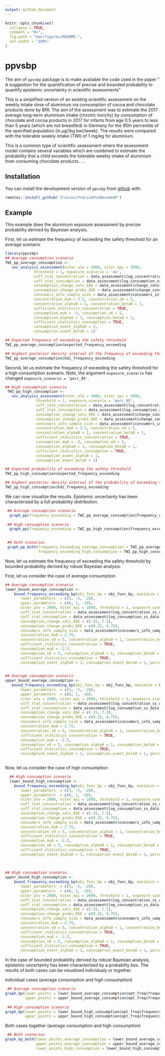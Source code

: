 ```yaml
---
output: github_document
---
```


<!-- README.md is generated from README.Rmd. Please edit that file -->

```r
knitr::opts_chunk$set(
  collapse = TRUE,
  comment = "#>",
  fig.path = "man/figures/README-",
  out.width = "100%"
)
```

# ppvsbp

<!-- badges: start -->
<!-- badges: end -->

The aim of `ppvsbp` package is to make available the code used in the paper
" A suggestion for the quantification of precise and bounded probability to quantify epistemic uncertainty in scientific assessments"
 
This is a simplified version of an existing scientific assessment on the weekly intake dose of aluminium via consumption of cocoa and chocolate products done by BfR. 
The aim of the assessment was to estimate the 2017 average long-term aluminium intake (chronic toxicity) by consumption of chocolate and cocoa products in 2017 for infants from age 0.5 years to less than 5 years (which are not breastfed) in Germany for the 95th percentile of the specified population  (in $\mu$g/(kg bw)/week). The results were compared with the tolerable weekly intake (TWI) of 1 mg/kg for aluminium.

This is a common type of scientific assessment where the assessment model contains several variables which are combined to estimate the probability that a child exceeds the tolerable weekly intake of aluminium from consuming chocolate products. 
...

## Installation

You can install the development version of `ppvsbp` from [github](https://github.com/Iraices/PrecisePvsBoundedP) with:

``` r
remotes::install_github('Iraices/PrecisePvsBoundedP')
```

## Example
This example does the aluminium exposure assessment by precise probability derived by Bayesian analysis.

First, let us estimate the frequency of exceeding the safety threshold for an average scenario

```r
library(ppvsbp)
## Average consumption scenario
TWI_pp_average_consumption <-
   unc_analysis_assessment(niter_ale = 5000, niter_epi = 5000,
             threshold = 1, exposure_scenario = 'av',
             suff_stat_concentration = data_assessment$log_concentration_ss_data,
             suff_stat_consumption = data_assessment$log_consumption_ss_data,
             consumption_change_vals_EKE = data_assessment$change_cons$vals,
             consumption_change_probs_EKE = data_assessment$change_cons$probs/100,
             consumers_info_sample_size = data_assessment$consumers_info_sample_size,
             concentration_mu0 = 3.5, concentration_v0 = 5,
             concentration_alpha0 = 1, concentration_beta0 = 1,
             sufficient_statistics_concentration = TRUE,
             consumption_mu0 = -3, consumption_v0 = 5,
             consumption_alpha0 = 1, consumption_beta0 = 1,
             sufficient_statistics_consumption = TRUE,
             consumption_event_alpha0 = 1,
             consumption_event_beta0 = 1)

## Expected frequency of exceeding the safety threshold
TWI_pp_average_consumption$expected_frequency_exceeding

## Highest posterior density interval of the frequency of exceeding the safety threshold
TWI_pp_average_consumption$hdi_frequency_exceeding

```

Second, let us estimate the frequency of exceeding the safety threshold for a high consumption scenario. Note, the argument
`exposure_scenario` has changed `exposure_scenario = 'perc_95'`.

```r
## High consumption scenario
 TWI_pp_high_consumption <-
   unc_analysis_assessment(niter_ale = 5000, niter_epi = 5000,
              threshold = 1, exposure_scenario = 'perc_95',
              suff_stat_concentration = data_assessment$log_concentration_ss_data,
              suff_stat_consumption = data_assessment$log_consumption_ss_data,
              consumption_change_vals_EKE = data_assessment$change_cons$vals,
              consumption_change_probs_EKE = data_assessment$change_cons$probs/100,
              consumers_info_sample_size = data_assessment$consumers_info_sample_size,
              concentration_mu0 = 3.5, concentration_v0 = 5,
              concentration_alpha0 = 1, concentration_beta0 = 1,
              sufficient_statistics_concentration = TRUE,
              consumption_mu0 = -3, consumption_v0 = 5,
              consumption_alpha0 = 1, consumption_beta0 = 1,
              sufficient_statistics_consumption = TRUE,
              consumption_event_alpha0 = 1,
              consumption_event_beta0 = 1)

## Expected probability of exceeding the safety threshold
TWI_pp_high_consumption$expected_frequency_exceeding

## Highest posterior density interval of the probability of exceeding the safety threshold
TWI_pp_high_consumption$hdi_frequency_exceeding
```

We can now visualize the results. Epistemic uncertainty has been characterized by a full probability distribution.

```r
 ## Average consumption scenario
  graph_pp(frequency_exceeding = TWI_pp_average_consumption$frequency_exceeding)
    
 ## High consumption scenario
  graph_pp(frequency_exceeding = TWI_pp_high_consumption$frequency_exceeding)
    
```

```r
 ## both scenarios
 graph_pp_both(frequency_exceeding_average_consumption = TWI_pp_average_consumption$frequency_exceeding, 
               frequency_exceeding_high_consumption = TWI_pp_high_consumption$frequency_exceeding)
```

Now, let us estimate the frequency of exceeding the safety threshold by bounded probability derived by robust Bayesian analysis. 

First, let us consider the case of average consumption

```r
## Average consumption scenario
lower_bound_average_consumption <-
    bound_frequency_exceeding_bp(obj_func_bp = obj_func_bp, maximize = FALSE,
       lower_parameters  = c(1, -5, -20),
       upper_parameters  = c(6, 1, -10),
       niter_ale = 2000, niter_epi = 2000, threshold = 1, exposure_scenario = 'av',
       suff_stat_concentration = data_assessment$log_concentration_ss_data,
       suff_stat_consumption = data_assessment$log_consumption_ss_data,
       consumption_change_vals_EKE = c(-15, 7.5),
       consumption_change_probs_EKE = c(0.25, 0.75),
       consumers_info_sample_size = data_assessment$consumers_info_sample_size,
       concentration_mu0 = 2.75,
       concentration_v0 = 5, concentration_alpha0 = 1, concentration_beta0 = 1,
       sufficient_statistics_concentration = TRUE,
       consumption_mu0 = -2.5,
       consumption_v0 = 5, consumption_alpha0 = 1, consumption_beta0 = 1,
       sufficient_statistics_consumption = TRUE,
       consumption_event_alpha0 = 1, consumption_event_beta0 = 1, percentile = NULL)
  

## Average consumption scenario
upper_bound_average_consumption <- 
   bound_frequency_exceeding_bp(obj_func_bp = obj_func_bp, maximize = FALSE,
       lower_parameters  = c(1, -5, -20),
       upper_parameters  = c(6, 1, -10),
       niter_ale = 2000, niter_epi = 2000, threshold = 1, exposure_scenario = 'av',
       suff_stat_concentration = data_assessment$log_concentration_ss_data,
       suff_stat_consumption = data_assessment$log_consumption_ss_data,
       consumption_change_vals_EKE = c(-15, 7.5),
       consumption_change_probs_EKE = c(0.25, 0.75),
       consumers_info_sample_size = data_assessment$consumers_info_sample_size,
       concentration_mu0 = 2.75,
       concentration_v0 = 5, concentration_alpha0 = 1, concentration_beta0 = 1,
       sufficient_statistics_concentration = TRUE,
       consumption_mu0 = -2.5,
       consumption_v0 = 5, consumption_alpha0 = 1, consumption_beta0 = 1,
       sufficient_statistics_consumption = TRUE,
       consumption_event_alpha0 = 1, consumption_event_beta0 = 1, percentile = NULL)
  
```

Now, let us consider the case of high consumption

```r
  ## High consumption scenario
  lower_bound_high_consumption <- 
    bound_frequency_exceeding_bp(obj_func_bp = obj_func_bp, maximize = FALSE,
       lower_parameters  = c(1, -5, -20),
       upper_parameters  = c(6, 1, -10),
       niter_ale = 2000, niter_epi = 2000, threshold = 1, exposure_scenario = 'perc_95',
       suff_stat_concentration = data_assessment$log_concentration_ss_data,
       suff_stat_consumption = data_assessment$log_consumption_ss_data,
       consumption_change_vals_EKE = c(-15, 7.5),
       consumption_change_probs_EKE = c(0.25, 0.75),
       consumers_info_sample_size = data_assessment$consumers_info_sample_size,
       concentration_mu0 = 2.75,
       concentration_v0 = 5, concentration_alpha0 = 1, concentration_beta0 = 1,
       sufficient_statistics_concentration = TRUE,
       consumption_mu0 = -2.5,
       consumption_v0 = 5, consumption_alpha0 = 1, consumption_beta0 = 1,
       sufficient_statistics_consumption = TRUE,
       consumption_event_alpha0 = 1, consumption_event_beta0 = 1, percentile = NULL)
  
  
  
## High consumption scenario 
upper_bound_high_consumption <- 
    bound_frequency_exceeding_bp(obj_func_bp = obj_func_bp, maximize = TRUE,
       lower_parameters  = c(1, -5, -20),
       upper_parameters  = c(6, 1, -10),
       niter_ale = 2000, niter_epi = 2000, threshold = 1, exposure_scenario = 'perc_95',
       suff_stat_concentration = data_assessment$log_concentration_ss_data,
       suff_stat_consumption = data_assessment$log_consumption_ss_data,
       consumption_change_vals_EKE = c(-15, 7.5),
       consumption_change_probs_EKE = c(0.25, 0.75),
       consumers_info_sample_size = data_assessment$consumers_info_sample_size,
       concentration_mu0 = 2.75,
       concentration_v0 = 5, concentration_alpha0 = 1, concentration_beta0 = 1,
       sufficient_statistics_concentration = TRUE,
       consumption_mu0 = -2.5,
       consumption_v0 = 5, consumption_alpha0 = 1, consumption_beta0 = 1,
       sufficient_statistics_consumption = TRUE,
       consumption_event_alpha0 = 1, consumption_event_beta0 = 1, percentile = NULL)

```

In the case of bounded probability derived by robust Bayesian analysis, epistemic uncertainty has been characterized by a
probabilty box. The results of both cases can be visualized individualy or together.

Individual cases (average consumption and high consumption)

```r
 ## Average consumption scenario
graph_bp(lower_points = lower_bound_average_consumption$opt_freq$frequency_exceeding, 
         upper_points = upper_bound_average_consumption$opt_freq$frequency_exceeding)
    
 ## High consumption scenario 
graph_bp(lower_points = lower_bound_high_consumption$opt_freq$frequency_exceeding, 
         upper_points = upper_bound_high_consumption$opt_freq$frequency_exceeding)
```

Both cases together (average consumption and high consumption)

```r
 ## Both scenarios
graph_bp_both(lower_points_average_consumption = lower_bound_average_consumption$opt_freq$frequency_exceeding, 
              upper_points_average_consumption = upper_bound_average_consumption$opt_freq$frequency_exceeding,
              lower_points_high_consumption = lower_bound_high_consumption$opt_freq$frequency_exceeding,               upper_points_high_consumption = upper_bound_high_consumption$opt_freq$frequency_exceeding)
```
